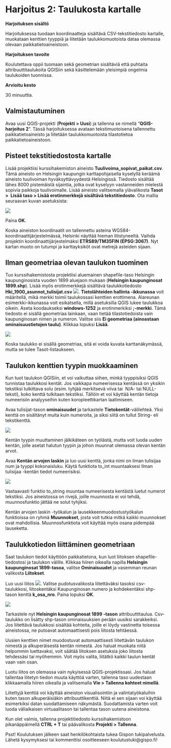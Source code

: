 # Harjoitus 2: Taulukosta kartalle

**Harjoituksen sisältö**

Harjoituksessa tuodaan koordinaatteja sisältävä CSV-tekstitiedosto kartalle, muokataan kenttien tyyppiä ja liitetään taulukkomuotoista dataa olemassa olevaan paikkatietoaineistoon.

**Harjoituksen tavoite**

Koulutettava oppii tuomaan sekä geometrian sisältäviä että puhtaita attribuuttitaulukoita QGISiin sekä käsittelemään yleisimpiä ongelmia taulukoiden tuonnissa.

**Arvioitu kesto**

30 minuuttia.

## Valmistautuminen

Avaa uusi QGIS-projekti (**Projekti \> Uusi**) ja tallenna se nimellä "**QGIS-harjoitus 2**". Tässä harjoituksessa avataan tekstimuotoisena tallennettu paikkatietoaineisto ja liitetään taulukkomuotoista tilastotietoa paikkatietoaineistoon. 

## Pisteet tekstitiedostosta kartalle

Lisää projektiisi kurssihakemiston aineisto **Tuulivoima_sopivat_paikat.csv**. Tämä aineisto on Helsingin kaupungin karttapohjaisella kyselyllä keräämä aineisto tuulivoiman hyväksyttävyydestä Helsingissä. Tiedosto sisältää lähes 8000 pistemäistä sijaintia, jotka ovat kyselyyn vastanneiden mielestä sopivia paikkoja tuulivoimalle. Lisää aineisto valitsemalla ylävalikosta **Tasot \>  Lisää taso \> Lisää erotinmerkkejä sisältävä tekstitiedosto**. Ota mallia seuraavan kuvan asetuksista:

![](img/harjoitus_2/image1.png)

Paina **OK**.

Koska aineiston koordinaatit on tallennettu asteina WGS84-koordinaattijärjestelmässä, Helsinki näyttää hieman litistyneeltä. Vaihda projektin koordinaattijärjestelmäksi **ETRS89/TM35FIN (EPSG:3067)**. Nyt kartan muoto on tutumpi ja karttayksiköt ovat metrejä asteiden sijaan.


## Ilman geometriaa olevan taulukon tuominen

Tuo kurssihakemistosta projektiisi aluemainen shapefile-taso Helsingin kaupunginosista vuoden 1899 aluejaon mukaan (**Helsingin kaupunginosat 1899.shp**). Lisää myös erotinmerkkejä sisältävä taulukkotiedosto **Hki_1900_asunnot_tulisijat.csv** ![](img/harjoitus_2/image3.png). **Tietolähteiden hallinta -ikkunassa** voit määritellä, mikä merkki toimii taulukossasi kenttien erottimena. Alareunan esimerkki-ikkunassa voit esikatsella, millä asetuksilla QGIS lukee taulukkoa oikein. Aseta koodaukseksi **windows-1252** ja erotinmerkiksi **;-merkki**. Tämä tiedosto ei sisällä geometriaa lainkaan, vaan tietää tilastotiedoista vain kaupunginosan nimen ja numeron. Valitse siis **Ei geometriaa (ainoastaan ominaisuustietojen taulu)**. Klikkaa lopuksi **Lisää**.

![](img/harjoitus_2/image4.png)

Koska taulukko ei sisällä geometriaa, sitä ei voida kuvata karttanäkymässä, mutta se tulee Tasot-listaukseen. 

## Taulukon kenttien tyypin muokkaaminen

Kun tuot taulukon QGISiin, et voi vaikuttaa siihen, minkä tyyppisiksi QGIS tunnistaa taulukkosi kentät. Jos vaikkapa numeerisessa kentässä on yksikin tekstiksi tulkittava solu (esim. tyhjää merkitsevä viiva tai  N/A- tai NULL-teksti), koko kenttä tulkitaan tekstiksi. Tällöin et voi käyttää kentän tietoja numeerisiin analyyseihin kuten koropleettikartan laatimiseen.

Avaa tulisijat-tason **ominaisuudet** ja tarkastele **Tietokentät**-välilehteä. Yksi kenttä on sisältänyt muita kuin numeroita, ja siksi siitä on tullut String- eli tekstikenttä.

![](img/harjoitus_2/image5.png)

Kentän tyypin muuttaminen jälkikäteen on työlästä, mutta voit luoda uuden kentän, jolle asetat halutun tyypin ja johon muunnat olemassa olevan kentän arvot.

Avaa **Kentän arvojen laskin** ja luo uusi kenttä, jonka nimi on ilman tulisijaa num ja tyyppi kokonaisluku. Käytä funktiota to_int muuntaaksesi Ilman tulisijaa -kentän tiedot numeerisiksi.

![](img/harjoitus_2/image6.png)

Vastaavasti funktio to_string muuntaa numeerisesta kentästä luetut numerot tekstiksi. Jos aineistossa on rivejä, joille muunnosta ei voi tehdä, muunnosfunktio jättää ne solut tyhjiksi.

Kentän arvojen laskin -työkalun ja lausekkeenmuodostustyökalun funktioissa on ryhmä **Muunnokset**, josta voit tutkia mitkä kaikki muunnokset ovat mahdollisia. Muunnosfunktiota voit käyttää myös osana pidempää lauseketta.

## Taulukkotiedon liittäminen geometriaan

Saat taulukon tiedot käyttöön paikkatietona, kun luot liitoksen shapefile-tiedostosi ja taulukon välille. Klikkaa hiiren oikealla napilla **Helsingin kaupunginosat 1899-tasoa**, valitse **Ominaisuudet** ja vasemman reunan valikosta **Liitokset**. 

Luo uusi liitos ![](img/harjoitus_2/image7.png). Valitse pudotusvalikosta liitettäväksi tasoksi csv-taulukkosi, liitoskentäksi Kaupunginosan numero ja kohdekentäksi shp-tason kenttä **k_osa_nro**. Paina lopuksi **OK**.

![](img/harjoitus_2/image8.png)

Tarkastele nyt **Helsingin kaupunginosat 1899 -tason** attribuuttitaulua. Csv-taulukko on lisätty shp-tason ominaisuuksien perään uusiksi sarakkeiksi. Jos liitettävä taulukkosi sisältää kohteita, joille ei löydy vastinetta toisessa aineistossa, ne putoavat automaattisesti pois liitosta tehtäessä.

Uusien kenttien nimet muodostuvat automaattisesti liitettävän taulukon nimestä ja alkuperäisestä kentän nimestä. Jos haluat muokata niitä helpommin luettavaksi, voit säätää liitoksen asetuksia joko liitosta tehdessäsi tai myöhemmin. Voit myös valita, liitätkö kaikki taulun kentät vaan vain osan. 

Luotu liitos on olemassa vain nykyisessä QGIS-projektissasi. Jos haluat tallentaa liitetyn tiedon muuta käyttöä varten, tallenna taso uudestaan klikkaamalla hiiren oikealla ja valitsemalla **Vie \> Tallenna kohteet nimellä**.

Liitettyjä kenttiä voi käyttää aineiston visualisointiin ja valintatyökaluihin kuten tason alkuperäisiäkin attribuuttikenttiä. Niitä ei sen sijaan voi käyttää esimerkiksi datan suodattamiseen näkymästä. Suodattamista varten voit luoda väliaikaisen virtuaalitason tai tallentaa tason uutena aineistona.

Kun olet valmis, tallenna projektitiedosto kurssihakemistoon pikanäppäimellä **CTRL + T** tai päävalikosta **Projekti \> Tallenna**.

::: hint-box
Psst! Koulutuksen jälkeen saat henkilökohtaista tukea Gispon tukipalvelusta. Lähetä kysymyksesi tai kommenttisi osoitteeseen koulutustuki\@gispo.fi!
:::
